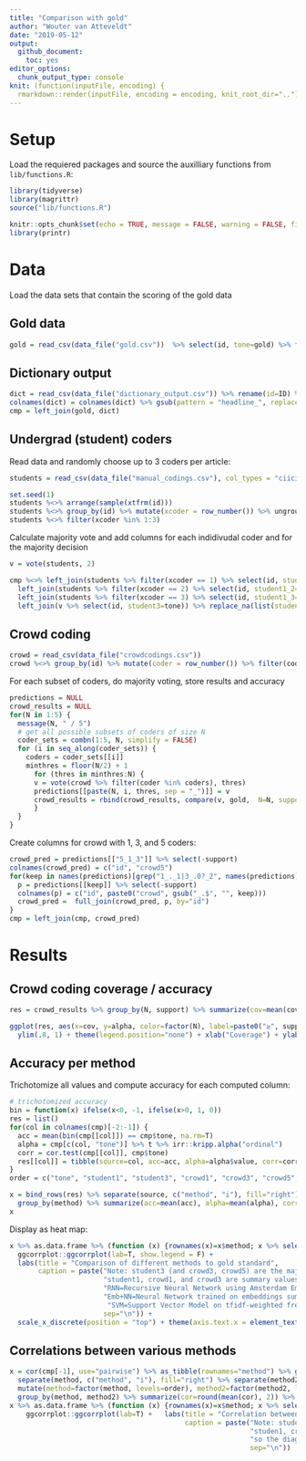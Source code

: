 ```yaml
---
title: "Comparison with gold"
author: "Wouter van Atteveldt"
date: "2019-05-12"
output: 
  github_document:
    toc: yes
editor_options: 
  chunk_output_type: console
knit: (function(inputFile, encoding) {
  rmarkdown::render(inputFile, encoding = encoding, knit_root_dir="..") })
---
```


# Setup

Load the requiered packages and source the auxilliary functions from `lib/functions.R`:

```r
library(tidyverse)
library(magrittr)
source("lib/functions.R")
```

```r
knitr::opts_chunk$set(echo = TRUE, message = FALSE, warning = FALSE, fig.path="figures/")
library(printr)
```

# Data

Load the data sets that contain the scoring of the gold data

## Gold data

```r
gold = read_csv(data_file("gold.csv"))  %>% select(id, tone=gold) %>% filter(!is.na(tone))
```

## Dictionary output

```r
dict = read_csv(data_file("dictionary_output.csv")) %>% rename(id=ID) %>% select(-headline_recessie) 
colnames(dict) = colnames(dict) %>% gsub(pattern = "headline_", replacement = "")
cmp = left_join(gold, dict)
```

## Undergrad (student) coders

Read data and randomly choose up to 3 coders per article:

```r
students = read_csv(data_file("manual_codings.csv"), col_types = "ciici") %>% select(id=ID, Codeur, tone) %>% filter(id %in% gold$id, !is.na(tone)) %>% mutate(id=as.numeric(id))

set.seed(1)
students %<>% arrange(sample(xtfrm(id)))
students %<>% group_by(id) %>% mutate(xcoder = row_number()) %>% ungroup
students %<>% filter(xcoder %in% 1:3) 
```

Calculate majority vote and add columns for each indidivudal coder and for the majority decision

```r
v = vote(students, 2)

cmp %<>% left_join(students %>% filter(xcoder == 1) %>% select(id, student1_1=tone)) %>% 
  left_join(students %>% filter(xcoder == 2) %>% select(id, student1_2=tone)) %>% 
  left_join(students %>% filter(xcoder == 3) %>% select(id, student1_3=tone)) %>% 
  left_join(v %>% select(id, student3=tone)) %>% replace_na(list(student3=0))
```

## Crowd coding

```r
crowd = read_csv(data_file("crowdcodings.csv"))
crowd %<>% group_by(id) %>% mutate(coder = row_number()) %>% filter(coder <= 5)
```

For each subset of coders, do majority voting, store results and accuracy

```r
predictions = NULL
crowd_results = NULL
for(N in 1:5) {
  message(N, " / 5")
  # get all possible subsets of coders of size N
  coder_sets = combn(1:5, N, simplify = FALSE)
  for (i in seq_along(coder_sets)) {
    coders = coder_sets[[i]]
    minthres = floor(N/2) + 1
      for (thres in minthres:N) {
      v = vote(crowd %>% filter(coder %in% coders), thres)
      predictions[[paste(N, i, thres, sep = "_")]] = v
      crowd_results = rbind(crowd_results, compare(v, gold,  N=N, support=thres, i=i))
      }
  }
}
```

Create columns for crowd with 1, 3, and 5 coders:

```r
crowd_pred = predictions[["5_1_3"]] %>% select(-support)
colnames(crowd_pred) = c("id", "crowd5")
for(keep in names(predictions)[grep("1_._1|3_.0?_2", names(predictions))]) {
  p = predictions[[keep]] %>% select(-support) 
  colnames(p) = c("id", paste0("crowd", gsub("_.$", "", keep)))
  crowd_pred =  full_join(crowd_pred, p, by="id")
}
cmp = left_join(cmp, crowd_pred)
```

# Results

## Crowd coding coverage / accuracy

```r

res = crowd_results %>% group_by(N, support) %>% summarize(cov=mean(cov), acc=mean(acc), alpha=mean(alpha))

ggplot(res, aes(x=cov, y=alpha, color=factor(N), label=paste0("≥", support, " / ", N))) + geom_point() + geom_line() + geom_text(vjust=1) + 
  ylim(.8, 1) + theme(legend.position="none") + xlab("Coverage") + ylab("Alpha (ordinal)")

```

## Accuracy per method

Trichotomize all values and compute accuracy for each computed column:

```r
# trichotomized accuracy
bin = function(x) ifelse(x<0, -1, ifelse(x>0, 1, 0))
res = list()
for(col in colnames(cmp)[-2:-1]) {
  acc = mean(bin(cmp[[col]]) == cmp$tone, na.rm=T)
  alpha = cmp[c(col, "tone")] %>% t %>% irr::kripp.alpha("ordinal")
  corr = cor.test(cmp[[col]], cmp$tone)
  res[[col]] = tibble(source=col, acc=acc, alpha=alpha$value, corr=corr$estimate)
}
order = c("tone", "student1", "student3", "crowd1", "crowd3", "crowd5", "CNN", "SVM", "DANEW", "pattern", "polyglot", "boukes", "LMcD", "AFINN", "LSS")

x = bind_rows(res) %>% separate(source, c("method", "i"), fill="right") %>% mutate(method=factor(method, levels=order)) %>% 
  group_by(method) %>% summarize(acc=mean(acc), alpha=mean(alpha), corr=mean(corr))
x
```

Display as heat map:

```r
x %>% as.data.frame %>% (function (x) {rownames(x)=x$method; x %>% select(-method)}) %>% as.matrix %>% t %>% 
  ggcorrplot::ggcorrplot(lab=T, show.legend = F) +   
  labs(title = "Comparison of different methods to gold standard",
       caption = paste("Note: student3 (and crowd3, crowd5) are the majority vote between 3 (or 5) student/crowd coders.",
                       "student1, crowd1, and crowd3 are summary values for multiple (combinations of) coders.",
                       "RNN=Recursive Neural Network using Amsterdam Embedding Model;",
                       "Emb+NN=Neural Network trained on embeddings summed per doc;",
                        "SVM=Support Vector Model on tfidf-weighted freqs",
                       sep="\n")) +
  scale_x_discrete(position = "top") + theme(axis.text.x = element_text(angle = 0, hjust = .5))
```

## Correlations between various methods

```r
x = cor(cmp[-1], use="pairwise") %>% as_tibble(rownames="method") %>% gather("method2", "cor", -method) %>% 
  separate(method, c("method", "i"), fill="right") %>% separate(method2, c("method2", "i2"), fill="right") %>%
  mutate(method=factor(method, levels=order), method2=factor(method2, levels=order)) %>% 
  group_by(method, method2) %>% summarize(cor=round(mean(cor), 2)) %>% spread(method2, cor)
x %>% as.data.frame %>% (function (x) {rownames(x)=x$method; x %>% select(-method)}) %>% as.matrix %>% t %>% 
    ggcorrplot::ggcorrplot(lab=T) +   labs(title = "Correlation between methods",
                                           caption = paste("Note: student3 (and crowd3, crowd5) are the majority vote between 3 (or 5) student/crowd coders.",
                                                           "studen1, crowd1, and crowd3 are summary values for multiple (combinations of) coders,",
                                                           "so the diagonal reflects the average correlation between them",
                                                           sep="\n"))
```